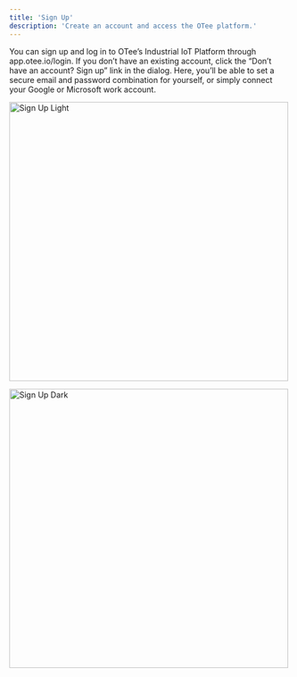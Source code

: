 ```yaml
---
title: 'Sign Up'
description: 'Create an account and access the OTee platform.'
---
```


You can sign up and log in to OTee’s Industrial IoT Platform through app.otee.io/login. If you don’t have an existing account, click the “Don’t have an account? Sign up” link in the dialog. Here, you’ll be able to set a secure email and password combination for yourself, or simply connect your Google or Microsoft work account.

<img
  className="block dark:hidden"
  src="/images/sign-up.png"
  height="500"
  alt="Sign Up Light"
/>

<img
  className="hidden dark:block"
  src="/images/sign-up.png"
  height="500"
  alt="Sign Up Dark"
/>